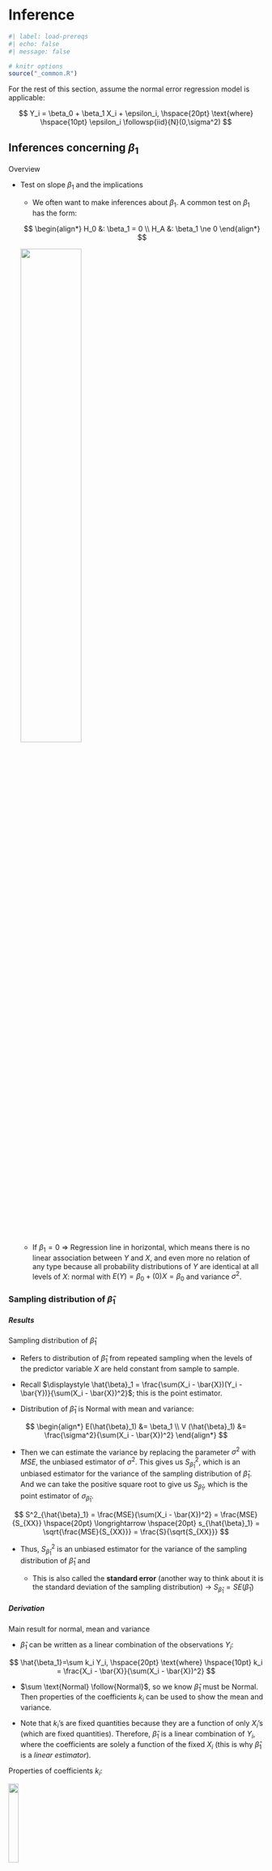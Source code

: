 # Inference {#sec-inference}

```r
#| label: load-prereqs
#| echo: false
#| message: false

# knitr options
source("_common.R")

```


For the rest of this section, assume the normal error regression model is applicable:

$$
Y_i = \beta_0 + \beta_1 X_i + \epsilon_i, \hspace{20pt} \text{where} \hspace{10pt} \epsilon_i \followsp{iid}{N}(0,\sigma^2)
$$

## Inferences concerning $\beta_1$ 

Overview

  - Test on slope $\beta_1$ and the implications
  
    + We often want to make inferences about $\beta_1$. A common test on $\beta_1$ has the form:
  
    $$
    \begin{align*}
      H_0 &: \beta_1 = 0 \\
      H_A &: \beta_1 \ne 0
    \end{align*}
    $$
  
    ![](My files/Images/zero-slope.png){width=50%}
    
    + If $\beta_1 = 0$ $\Longrightarrow$ Regression line in horizontal, which means there is no linear association between $Y$ and $X$, and even more no relation of any type because all probability distributions of $Y$ are identical at all levels of $X$: normal with $E(Y) = \beta_0 + (0) X = \beta_0$ and variance $\sigma^2$.
    
### Sampling distribution of $\hat{\beta}_1$ {-} 

#### {.tabset .unnumbered} 

##### Results {-} 

Sampling distribution of $\hat{\beta}_1$

  - Refers to distribution of $\hat{\beta}_1$ from repeated sampling when the levels of the predictor variable $X$ are held constant from sample to sample.
 
  - Recall $\displaystyle \hat{\beta}_1 = \frac{\sum(X_i - \bar{X})(Y_i - \bar{Y})}{\sum(X_i - \bar{X})^2}$; this is the point estimator.
 
  - Distribution of $\hat{\beta}_1$ is Normal with mean and variance:
 
 $$
 \begin{align*}
   E(\hat{\beta}_1) &= \beta_1 \\
  V (\hat{\beta}_1) &= \frac{\sigma^2}{\sum(X_i - \bar{X})^2}
 \end{align*}
 $$
 
  - Then we can estimate the variance by replacing the parameter $\sigma^2$ with $MSE$, the unbiased estimator of $\sigma^2$. This gives us $S^2_{\hat{\beta}_1}$, which is an unbiased estimator for the variance of the sampling distribution of $\hat{\beta}_1$. And we can take the positive square root to give us $S_{\hat{\beta}_1}$, which is the point estimator of $\sigma_{\hat{\beta}_1}$.

  $$
  S^2_{\hat{\beta}_1} = \frac{MSE}{\sum(X_i - \bar{X})^2} = \frac{MSE}{S_{XX}} \hspace{20pt} \longrightarrow \hspace{20pt} s_{\hat{\beta}_1} = \sqrt{\frac{MSE}{S_{XX}}} = \frac{S}{\sqrt{S_{XX}}}
  $$

  - Thus, $S^2_{\hat{\beta}_1}$ is an unbiased estimator for the variance of the sampling distribution of $\hat{\beta}_1$ and
  
    + This is also called the **standard error** (another way to think about it is the standard deviation of the sampling distribution) &rarr; $S_{\hat{\beta}_1} = SE(\hat{\beta}_1)$

##### Derivation {-}  

Main result for normal, mean and variance
  
  - $\hat{\beta}_1$ can be written as a linear combination of the observations $Y_i$:

  $$
  \hat{\beta_1}=\sum k_i Y_i, \hspace{20pt} \text{where} \hspace{10pt} k_i = \frac{X_i - \bar{X}}{\sum(X_i - \bar{X})^2}
  $$
  
  - $\sum \text{Normal} \follow{Normal}$, so we know $\hat{\beta}_1$ must be Normal. Then properties of the coefficients $k_i$ can be used to show the mean and variance.
    
  - Note that $k_i$'s are fixed quantities because they are a function of only $X_i$'s (which are fixed quantities). Therefore, $\hat{\beta}_1$ is a linear combination of $Y_i$, where the coefficients are solely a function of the fixed $X_i$ (this is why $\hat{\beta}_1$ is a *linear estimator*).
  
Properties of coefficients $k_i$:
  
  ![](My files/Images/ki-properties.png){width=20%}
  
Proof of linear combination:
  
  ![](My files/Images/proof-linear-combination.png){width=50%}
  
Proofs of properties of $k_i$:
  
  ![](My files/Images/proof-ki-properties.png){width=50%}
  
Proof of mean:
  
  ![](My files/Images/proof-mean.png){width=50%}
  
Proof of variance:
  
  ![](My files/Images/proof-variance.png){width=50%}
  
Can also prove that $\hat{\beta}_1$ has minimum variance among all unbiased linear estimators.
  
<!-- page 43 of textbook, not hard to follow -->
  
#### {-} 

### Sampling distribution of $(\hat{\beta}_1 - \beta_1) / S_{\hat{\beta}_1}$ {-} 

#### {.tabset .unnumbered} 

##### Results {-} 

$$
\frac{\hat{\beta}_1 - \beta_1}{S_{\hat{\beta}_1}} = \frac{\hat{\beta}_1 - \beta_1}{\sqrt{MSE / S_{XX}}} \follow{t}_{n - 2}
$$

##### Derivation {-} 

Deriving the distribution of the standardized slope &rarr; $\displaystyle \frac{\hat{\beta}_1 - E(\hat{\beta}_1)}{SE(\hat{\beta}_1)}$

  - Technically when standardizing with an estimated standard deviation it is referred to as *studentized* statistic.

![](My files/Images/placeholder.png){width=50%}

<!-- Can show the coefficients ki for model with intercept as well (written out in regression notes, probably not necessary); and my proofs have a bit more steps for extra clarity -->

#### {-} 

### Confidence interval for $\beta_1$ {-} 

Forming interval

$$
\begin{align*}
  & P(-t_{\alpha/2, n-2} \le \frac{\hat{\beta}_1 - \beta_1}{S_{\hat{\beta}_1}} \le t_{\alpha/2, n-2}) = 1 - \alpha \\
  & \Longleftrightarrow \hspace{20pt} P(\hat{\beta}_1 - t_{\alpha/2, n-2} \cdot S_{\hat{\beta}_1} \le \frac{ - \beta_1}{S_{\hat{\beta}_1}} \le \hat{\beta}_1 + t_{\alpha/2, n-2} \cdot S_{\hat{\beta}_1}) = 1 - \alpha \\
  & \Longleftrightarrow \hspace{20pt}  100(1 - \alpha)\% \text{ CI } = \hat{\beta}_1 \pm t_{\alpha/2, n-2} \cdot S_{\hat{\beta}_1} \hspace{10pt} = \hspace{10pt} \hat{\beta}_1 \pm t_{\alpha/2, n-2} \cdot \sqrt{MSE / S_{XX}}
\end{align*}
$$

Interpretation

  - With < $1 - \alpha$ >\% confidence, we estimate that the average < $Y$ context > increases by between < lower bound > and < upper bound > for each additional unit increase in < $X$ context >.
  
  - Remember the scope of the regression model is restricted to some range of values of the predictor variable &rarr; May not be reasonable to use these slope estimates outside this range as the regression relation may not be linear then.
  
Demo:

#### {.tabset .unnumbered} 

##### R functions {-}  

```r
#| class.source = "fold-hide"

# simulate sample dataset for normal error regression model
# -> E ~ Normal(0, sigma^2)
# -> Y = B0 + B1*X + E
# -> Y | X ~ Normal(B0 + B1*X, sigma^2)

# initialize items
# -> sample size, population parameters and error variance
n <- 50
beta_0 <- 2
beta_1 <- 5
sigma2 <- 10

# generate X values
x <- runif(n = n, min = 5, max = 10)

# generate error terms
epsilon <- rnorm(n = n, mean = 0, sd = sqrt(sigma2))
      
# calculate observations Y | X ~ Normal(B0 + B1*X, sigma^2)
y <- beta_0 + beta_1 * x + epsilon

# plot sample data with regression line
plot(x = x, y = y)
abline(lm(formula = y ~ x ), col = "red")

# display error terms
x_plot <- seq(from = -3 * sqrt(sigma2), to = 3 * sqrt(sigma2), by = 0.01)
hist(epsilon, freq = FALSE, xlab = bquote(epsilon * "~ Normal (" * mu * "," * sigma^2 * ")"), main = "")
lines(x = x_plot,
      y = dnorm(x = x_plot, mean = 0, sd = sqrt(sigma2)))

```

```r

# fit model
mod_normal <- lm(y ~ x)

# display only coefficient summaries of slope
summary(mod_normal)$coefficients[2,] # Estimate is the middle of the interval

# calculate confidence interval for slope
alpha <- 0.05
confint(mod_normal, parm = "x", level = 1 - alpha)

```

##### Manual {-} 

```r

# using R functions to get the needed values (can reference how to calculate these manually above)

# extract / calculate needed items
# -> point estimate = beta1-hat
# -> critical value = t_alpha/2, n-2
# -> SE(beta1-hat) = MSE / S_XX = S / sqrt(S_XX)
pe <- as.numeric(coef(mod_normal)["x"]) # SIDENOTE -> as.numeric() just to remove the named number data type
t_crit <- abs(qt(p = alpha / 2, df = mod_normal$df.residual))
s <- summary(mod_normal)$sigma
s_xx <- sum((x - mean(x))^2)
se_beta1_hat <- s / sqrt(s_xx)

# compare to Std. Error from summary of model coefficients
compare(summary(mod_normal)$coefficients["x","Std. Error"], se_beta1_hat)

# calculate confidence interval for beta1
ci_limits <- c(lower = pe - t_crit * se_beta1_hat, upper = pe + t_crit * se_beta1_hat)

# compare to results from confint(lm())
compare(confint(mod_normal, parm = "x", level = 1 - alpha), ci_limits)

```

#### {-} 

### Tests concerning $\beta_1$ {-} 

Overview

  - The test shown below is called a test of utility of the model.
  
  - If reject &rarr; We conclude that $X$ does contribute information for the prediction of $Y$ when using the straight-line model.
  
  - If fail to reject &rarr; Then we conclude there is no linear relationship between $Y$ and $X$ (horizontal model). But keep in mind:
  
    + Additional data might indicate that $\beta_1$ differs from zero.
    
    + A more complex relationship between $Y$ and $X$ may exist, which would require fitting a model other than the straight-line model.
    
  - All assumptions about the error terms ($\epsilon_i \followsp{iid}{Normal}(0,\sigma^2)$) should be satisfied.

Two-tailed test (most common)

  - Hypotheses
  
  $$
  \begin{align*}
    H_0 &: \beta_1 = 0 \\
    H_A &: \beta_1 \ne 0
  \end{align*}
  $$

  - Test statistic
  
  $$
  TS = t^* = \frac{\hat{\beta}_1 - 0}{S_{\hat{\beta}_1}} = \frac{\hat{\beta}_1}{\sqrt{MSE / S_{XX}}}
  $$
  
  - Rejection region and p-value
  
  $$
  \begin{align*}
    RR &= \{\lvert t^* \rvert > t_{\alpha/2, n - 2}\} \\
    p\text{-value} &= 2 \cdot P(t_{n-2} \ge \lvert t^* \rvert)
  \end{align*}
  $$
  
  - Decision
  
    + Reject $H_0$ and conclude $H_A$ if $\hspace{10pt}$ $TS \in RR \hspace{10pt} \Longleftrightarrow \hspace{10pt} p\text{-value} \le \alpha$ 
    
    + Fail to reject $H_0$ if $\hspace{10pt}$ $TS \notin RR \hspace{10pt} \Longleftrightarrow \hspace{10pt} p\text{-value} > \alpha$
    
    + Can also look at the $100(1 - \alpha)\%$ CI for $\beta_1$ to see if contains 0.

  - Conclusion / Interpretation
  
    + At the $\alpha$ significance level, we < have / do not have > sufficient evidence of a significant linear relationship between < $Y$ context > and < $X$ context >. < if yes... > This is a < positive / negative > linear relationship, indicating that as < $X$ context > increases, < $Y$ context > < increases / decreases >, on average.
    
Other tests

  - One-tailed tests

    + $H_A: \beta_1 < 0 \hspace{10pt} \Longrightarrow \hspace{10pt} RR = \{t^*< t_{\alpha, n - 2}\} \hspace{10pt} \text{and} \hspace{10pt} p\text{-value} =  P(t_{n-2} \le t^*)$
  
    + $H_A: \beta_1 > 0 \hspace{10pt} \Longrightarrow \hspace{10pt} RR = \{t^* > t_{\alpha, n - 2}\} \hspace{10pt} \text{and} \hspace{10pt} p\text{-value} =  P(t_{n-2} \ge t^*)$
    
  - Tests against specified nonzero value of $\beta_{1,0}$
  
    + $TS = t^* = \frac{\hat{\beta}_1 - \beta_{1,0}}{S_{\hat{\beta}_1}}$
    
    + RR, $p$-value and decisions are the same, just based on new $t^*$.

Demo:

#### {.tabset .unnumbered} 

##### R functions {-} 

```r

# using same model from the confidence interval for beta1 demo

# display model summary, focusing on coefficient summaries for slope
# -> looking for t value (if doing traditional method test with RR) and Pr(>|t|) = p-value
summary(mod_normal) # compare p-value to alpha

```

##### Manual {-} 

```r

# calculate test statistic t* = beta1-hat / SE(beta1-hat)
beta1_hat <- as.numeric(coef(mod_normal)[2])
se_beta1_hat <- summary(mod_normal)$coefficients["x","Std. Error"]
t_star <- beta1_hat / se_beta1_hat

# compare to result from summary(lm())
compare(summary(mod_normal)$coefficients["x","t value"], t_star)

# calculate p-value = 2 * P(t_(n-2) >= |t*|)
p_value <- 2 * pt(q = t_star, df = df.residual(mod_normal), lower.tail = FALSE)

# compare to results from summary(lm())
compare(summary(mod_normal)$coefficients["x","Pr(>|t|)"], p_value)

```

##### Simulation {-} 

```r

# simulation to determine how the magnitude of beta1 and sigma affect the resulting significance of the X variable in SLR when simulating data

# initialize simulation settings
# -> first the parameters of interest (that are variable)
# -> create all combos
# -> add in the constant settings
# -> arrange in a good order
# -> add simulation id column
# -> set row names equal to id (helps keep track of results later)
params <- expand.grid(beta_1 = c(1,5,10),
                      ratio = c(1:3,5)) %>% 
  mutate(sigma = beta_1 * ratio) %>% 
  mutate(n = 30,
         beta_0 = 2) %>%
  arrange(beta_1, ratio) %>% 
  bind_cols(data.frame(sim_id = 1:nrow(.)))
rownames(params) <- paste0("sim", params$sim_id)

# define function to run on each unique simulation setting
simulation <- function(vec, vec_names, m = 1000) {
  
  # set names of parameter vector for clearer reference
  names(vec) = vec_names
  
  # initialize results vector
  results = rep(NA, m)
  
  # loop to simulate m models and extract summaries
  for (i in 1:m) {
    
    # generate data
    x = runif(n = vec["n"], min = 5, max = 10)
    y = rnorm(n = vec["n"], mean = vec["beta_0"] + vec["beta_1"] * x, sd = vec["sigma"])
    
    # fit model
    mod = lm(y ~ x)
    
    # get summaries
    # -> just want t-stat
    results[i] = summary(mod)$coefficients["x", "t value"]
    
  }
  
  return(results)
  
}

# run simulation for each parameter settings
# -> have to transpose so that now each column is a parameter settings and convert to dataframe so can pass to map(), which needs a list
results_raw <- params %>% 
  t %>% 
  data.frame %>% 
  map(\(vec) simulation(vec, vec_names = names(params), m = 1000), .progress = T)

# reformat results
# -> combine results into a dataframe
# -> convert to long so have one column for which simulation settings and one for the results
# -> attach the simulation settings to the results
# --> for the plot, want all parameters as factors -> so before joining convert all
results <- results_raw %>% 
  bind_rows %>% 
  pivot_longer(cols = 1:nrow(params),
               names_to = "sim_id",
               values_to = "t") %>% 
  mutate(sim_id = as.factor(str_sub(sim_id, start = 4))) %>% 
  left_join(mutate(params, across(everything(), as_factor)), by = "sim_id") # levels are slightly out of order....

# create a plot facetted by beta value, with density curves for the sampling distributions of the t-stats for each value of the sigma / beta1 ratio
# -> add reference line for significance cutoff

# set more informative labels for the facets
labels_beta <- c("1" = "beta1 = 1",
                 "5" = "beta1 = 5",
                 "10" = "beta1 = 10")
ggplot() + 
  geom_density(aes(x = t,
                   group = ratio,
                   color = ratio,
                   fill = ratio),
               data = results,
               alpha = 0.2) + 
  geom_vline(aes(xintercept = t),
             data = data.frame(t = abs(qt(0.025, df = params[1,"n"]-1))),
             color = "darkgrey") + 
  facet_grid(beta_1 ~ .,
             labeller = as_labeller(labels_beta)) + 
  guides(
    fill = guide_legend(bquote(sigma *  "/" * beta[1] * " ratio")),
    color = "none")

```

#### {-} 

<!-- ### Inferences concerning $\beta_0$ --- infrequent that this is ever done, so skipping -->

## Some considerations when making inferences 

Effects of departures from normality:

  - If the probability distributions of $Y$ are not exactly normal but do not depart seriously $\Longrightarrow$  Sampling distribution of $\hat{\beta_1}$ $\approx$ normal $\Longrightarrow$ Using the $t$ distribution will provide $\approx$ $(100 - \alpha)\%$ CIs and $\alpha$-level tests.
  
  - The estimator $\hat{\beta_1}$ generally has the property of **asymptotic normality** (i.e. it's distribution approaches normality under very general conditions as the sample size increases). So with a sufficiently large sample size, inference procedures are still valid even if distributions of $Y$ have large departures from normality. Can switch from $t$-based procedures to $Z$-based with large $n$.
  
```r
#| eval = FALSE,
#| echo = FALSE

# create plot of t vs z critical values
df <- 5:500
alpha <- 0.025
plot(x = df, qt(1 - alpha, df = df), type  ="l", xlab = "df", ylab = "Critical values")
lines(x = df, y = rep(qnorm(1 - alpha), length(df)), col = "blue")

```
  
  <!-- does R do this implicitly?? ; doubt it, but difference in marginal-->

Interpretation of confidence coefficient and risks of errors

  - Our regression model assumes that the $X_i$ are known constants. So the confidence coefficient and risks of errors are interpreted with respect to taking repeated samples where the $X$ observations are kept at the same levels as in the observed sample.

  - For example, confidence interval for $\beta_1$ with confidence coefficient 95% &rarr; If many independent samples are taken *where the levels of $X$ are the same as in the dataset*, approximately 95% of the constructed confidence intervals would capture the true value of $\beta_1$.

Spacing of the $X$ levels

  - For a given $n$ and $\sigma^2$, the variance of $\hat{\beta_1}$ is affected by the spacing of the $X$ levels in the observed data. As the spread in the $X$ levels increases, $S_{xx}$ increases and therefore $V(\hat{\beta_1})$ decreases.

<!-- Power of tests; skipping-->

## Interval estimation of $E(Y_h)$ 

Overview

  - A common objective is to estimate the mean of one or more probability distributions of $Y$.
  
  - Setup
  
    + Let $X_h$ = level of $X$ that we wish to estimate the mean response for (may be a value which occurred in the sample, or some other value within the scope of the model).
    
    + Mean response when $X = X_h$ is $E(Y_h)$; this is what we are estimating.
    
### Sampling distribution of $\hat{Y_h}$ {-} 

#### {.tabset .unnumbered} 

##### Results {-} 

Sampling distribution of $\hat{Y_h}$

  - Again, this refers to the different of $\hat{Y_h}$ from repeated sampling when the levels of the predictor variable $X$ are held constant from sample to sample.
 
  - Point estimator for $E(Y_h)$ &rarr; $\hat{Y_h} = \hat{\beta}_0 + \hat{\beta}_1 X_h$
 
  - Distribution of $\hat{Y_h}$ is Normal with mean and variance:
 
  $$
  \begin{align*}
    E(\hat{Y_h}) &= E(Y_h) \\
    V(\hat{Y_h}) &= \sigma^2 \bigg[\frac{1}{n} + \frac{(X_h - \bar{X})^2}{\sum(X_i - \bar{X})^2}\bigg]
  \end{align*}
  $$
  
  - Estimate variance (and standard deviation) by substituting $MSE$. This gives us:
  
  $$
  S^2_{\hat{Y_h}} = MSE \bigg[\frac{1}{n} + \frac{(X_h - \bar{X})^2}{\sum(X_i - \bar{X})^2}\bigg] \hspace{20pt} \longrightarrow \hspace{20pt} S_{\hat{Y_h}} = \sqrt{S^2_{\hat{Y_h}}} = S \sqrt{\frac{1}{n} + \frac{(X_h - \bar{X})^2}{S_{XX}}}
  $$
Notes
  
  - The variability of the sampling distribution of $Y_h$ is affected by how far $X_h$ is from $\bar{X}$ (from the numerator of second term in $V(\hat{Y_h})$) $\Longrightarrow$ $V(\hat{Y_h})$ increases the further $X_h$ is from $\bar{X}$.
  
  - Intuitive / visual explanation of this affect
  
    + In the picture below, two regression lines are assumed to go through the same $(\bar{X}, \bar{Y})$ point to isolate the effect of variation in the estimated slope $\hat{\beta}_1$ from sample to sample.
  
    ![](My files/Images/variance-y-hat.png){width=40%}
    
    + We see the difference between estimated responses is much smaller when $X$ is near the mean $\bar{X}$. So the variation in slope from sample to sample has a much more pronounced effect for $X$ levels far from the mean.
    
  - When $X_h = 0$ $\Longrightarrow$ $V(\hat{Y_h})$ reduces to $V(\hat{\beta}_0)$ (likewise for the estimated variances). This is because when $X_h = 0$, $\hat{Y_h} = \hat{\beta}_0 + \hat{\beta}_1 (0) = \hat{\beta}_0$.
  
##### Derivation {-} 

![](My files/Images/placeholder.png){width=50%}

#### {-} 

### Sampling distribution of $(\hat{Y_h} - E(Y_h)) / S_{\hat{Y_h}}$ {-} 

$$
\frac{\hat{Y_h} - E(Y_h)}{S_{\hat{Y_h}}} = \frac{\hat{Y_h} - E(Y_h)}{\sqrt{MSE \bigg[\frac{1}{n} + \frac{(X_h - \bar{X})^2}{\sum(X_i - \bar{X})^2}\bigg]}} \follow{t}_{n - 2}
$$

### Confidence interval for $E(Y_h)$ {-} 

  - Goal &rarr; Estimate the mean value of $Y$ for a given value of $X$.

  - Results &rarr; Using the same general format / derivation of a $t$ interval, we have

$$
100(1 - \alpha)\% \text{ CI } = \hat{Y_h} \pm t_{\alpha/2, n-2} \cdot S_{\hat{Y_h}} \hspace{10pt} = \hspace{10pt} \hat{Y_h} \pm t_{\alpha/2, n-2} \cdot \sqrt{MSE \bigg[\frac{1}{n} + \frac{(X_h - \bar{X})^2}{\sum(X_i - \bar{X})^2}\bigg]}
$$

  - Interpretation &rarr; With < $1 - \alpha$ >\% confidence, we estimate that the true mean value  of < $Y$ context > for all individuals with an < $X$ context > of < $X_h$ > to be between < lower bound > and < upper bound >.

Notes 

  - Interpretations &rarr; Same interpretation rules about repeated sampling for constant $X$ levels (because $X_i$ are known constants in the regression model).
  
  - Confidence interval width is the smallest when $X_h = \bar{X}$ (assuming everything else remains equal).
  
    + Design of experiments &rarr; Thus in an experiment to estimate the mean response at a particular level $X_h$, the precision of the estimate will be best if (everything else remaining equal) the observations on $X$ are spaced so that $\bar{X} = X_h$.
  
  - Tests &rarr; Can use the CI to perform a two-sided test as well.
  
  - Robust &rarr; Confidence limits shown here for $\hat{Y_h}$ are not sensitive to moderate departures from the assumption that the error terms are normally distributed. If there is substantial departures from normality, still not sensitive if large $n$; this robustness comes from robustness of CIs for $\beta_0$ and $\beta_1$.
  
    + Can also think of these CIs as robust because they are only concerned with the center (location) of the distribution of $Y_h$.
  
  - Multiple intervals &rarr; ** CIs apply when a estimating *a single mean response* from the study. Will show later how to adjust when estimating several mean responses. **
  
Demo

#### {.tabset .unnumbered} 

##### R functions {-} 

```r
#| class.source = "fold-hide",

# simulate sample dataset for normal error regression model

# initialize items
# -> sample size, population parameters and error variance
n <- 30
beta_0 <- 2
beta_1 <- 5
sigma <- 10 

# generate X values
x <- runif(n = n, min = 5, max = 15)

# generate response Y | X ~ Normal(B0 + B1*X, sigma^2)
# -> specify the conditional means and then incorporate the random error
# -> rnorm() can take a vector of means and iterates through them
# --> if there n > length(means), then the means get recycled from the start
y <- rnorm(n = n, mean = beta_0 + beta_1 * x, sd = sigma)

```

```r

# fit model
mod <- lm(y ~ x)

# specify new X level (X range is 5 - 15)
# -> newdata frame should have columns with same name as data for the model
x_h <- data.frame(x = 12)

# calculate just the point estimate of estimated E(Y_h)
# -> technically using the predict() function for class lm(), so just calling predict() is masking predict.lm() --> other classes like predict.glm() have slightly different argument options
# -> by default predict() returns the fits (regression line) for all of the obs (X values) used in the model fit, can specify new data points with newdata = < data_frame >
predict(mod, newdata = x_h)

# calculate lower and upper bounds of interval estimate for E(Y_h)
# -> by default does 95% CI and returns the point estimate (fit) as well
predict(mod, newdata = x_h, interval = "confidence", level = 0.95)

# show items related to standard error of estimation se(Y_h-hat)
# -> residual.scale = S = sqrt(MSE)
predict(mod, newdata = x_h, se.fit = TRUE)

# alternate way from ALSM package
# -> this is the package that goes with the textbook; provides some functions that are nowhere else, and some alternatives to common functions
# --> the implementation of this function is essentially what is done in the "manual" section
# --> type = "m" gives CI for mean observation; by default does CL of 95%, but specifies alpha
# -> SIDENOTE -> formatting: original result is a dataframe which displays poorly, so convert to matrix
ALSM::ci.reg(mod, newdata = x_h, type = "m", alpha = 0.05) %>% 
  as.matrix

```

##### Manual {-} 

```r

# calculate point estimate using estimated coefficients
# -> hat(Y_h) = hat(beta_0) + hat(beta_1) X_h
b <- as.numeric(coef(mod))
pe <- b[1] + b[2] * as.numeric(x_h)

# calculate critical value
# -> use lower.tail = FALSE to get the positive version of t_alpha/2
alpha <- 0.05
t_crit <- qt(p = alpha / 2, df = df.residual(mod), lower.tail = FALSE)

# calculate se(Y_h-hat) = MSE (1/n (X_h - X-bar)^2 / S_XX) %>% sqrt OR S * sqrt(1/n + S_XX)
n <- length(x)
x_bar <- mean(x)
s_xx <- sum((x - x_bar)^2)
mse <- (summary(mod)$sigma)^2
mse <- predict(mod, newdata = x_h, se.fit = TRUE)$residual.scale
se_yh_hat <- sqrt(mse * (1 / n + (as.numeric(x_h) - x_bar)^2 / s_xx))
se_yh_hat <- summary(mod)$sigma * sqrt((1 / n + (as.numeric(x_h) - x_bar)^2 / s_xx))

# calculate CI for E(Y_h)
ci_limits <- c(lower = pe - t_crit * se_yh_hat, upper = pe + t_crit * se_yh_hat)

# compare results to predict(lm(), type = "confidence")
# -> Y_h-hat and interval bounds
compare(predict(mod, newdata = x_h, interval = "confidence"), c("point estimate" = pe, ci_limits))

# -> se of estimation
# --> by default predict uses s = sqrt(mse) = residual standard error to get the se.fit (and the df as well = df.residual(mod)) ---> assumes future obs have same error variance as originals used for fitting
# --> can specify a different variance to use for future obs with pred.var if desired
compare(predict(mod, newdata = x_h, se.fit = TRUE)$se.fit, se_yh_hat)

# can return fit, bounds, and standard error info from predict using type = "terms"
predict(mod, newdata = x_h, type = "terms", interval = "conf")

# -> for the fit and bounds, for some reason this actually uses the alternate regression model -> Y_h-hat = bar(y) + beta_1-hat (X_h - bar(x))
# -> results: constant = beta_1-hat (X_h - X-bar) and attr = Y-bar
# -> same process to get upper and lower too, add to Y-bar
(x_star <- predict(mod, newdata = x_h, type = "terms"))
compare(pe, mean(y) + b[2] * (as.numeric(x_h) - mean(x)))

```

##### Properties {-} 

```r

# compare width of confidence intervals at two X levels

# specify new X levels (X range is 5 - 15)
# -> optimal width will be at X = X-bar
x_h_mean <- data.frame(x = mean(x))
x_h2 <- data.frame(x = 8)

# calculate width of intervals
predict(mod, newdata = x_h_mean, interval = "confidence")[2:3] %>% diff
predict(mod, newdata = x_h2, interval = "confidence")[2:3] %>% diff

```

#### {-} 
  
## Prediction of new observation 

Overview

  - Goal &rarr; Predict a new observation $Y$ for a given $X$ value. This new observation is viewed as the result of a new trial, independent of the trials the model is based on.
  
  - Setup
  
    + Again, $X_h$ is the $X$ level for the new trial. Still assuming the underlying regression model is appropriate for the new observation.
    
    + The new observation on $Y$ is $Y_{h(new)}$; this is what we are estimating.
    
Distinction between (1) estimation of the mean response $E(Y_h)$ and (2) prediction of a new response $Y_{h(new)}$

  1. We estimate the *mean* of the distribution of $Y$.
  
  2. We predict an *individual outcome* drawn from the distribution of $Y$. Obviously, most outcomes deviate from the mean response; so this must be taken into account when predicting $Y_{h(new)}$.
  
  - Prediction has extra variability $\Longrightarrow$ Less precision.

### Prediction interval for $Y_{h(new)}$ when parameters are known {-} 

Demonstration of prediction intervals

  - For a simple example, assume the relevant parameters of the regression model are known:
  
  $$
  \beta_0 = 0.10, \, \beta_1 = 0.95, \, \sigma = 0.12 \hspace{10pt} \longrightarrow \hspace{10pt} E(Y) = 0.10 + 0.95 X
  $$
  
  - If we have a new observation with $X_h = 3.425$ &rarr; $E(Y_h) = 0.10 + 0.95 (3.5) = 3.425$ (so we know the center of the normal distribution of $Y_h$). Thus, using the empirical rule we have the following prediction interval:
  
  $$
  99.7\% \text{ CI } = E(Y_h) \pm 3 \sigma \hspace{10pt} = \hspace{10pt} 3.425 \pm 3 (0.12) \hspace{10pt} \Longrightarrow \hspace{10pt} 3.065 \le Y_{h(new)} \le 3.785
  $$
  ![](My files/Images/simple-prediction-interval.png){width=30%}
  
Basic idea of prediction used here
  
  - Choose a range in the distribution of $Y$ where most of the observations will fall and then declare that the next observation will fall in this range.
    
  -  The usefulness of the prediction interval depends on the width of the interval and the needs for precision by the user.

Generalizing for this simple scenario
  
  - When the regression parameters of normal error regression model are known:
    
  $$
  100(1 - \alpha)\% \text{ PI for } Y_{h(new)} = E(Y_h) \pm z_{\alpha / 2} \cdot \sigma
  $$
    
  + Centering the limits around $E(Y_h)$ results in the narrowest interval consistent with the specified probability of a correct prediction.
  
### Prediction interval for $Y_{h(new)}$ when parameters are unknown {-}  

Overview and demo

  - When the regression parameters are unknown, they must be estimated.
  
    + The mean of the distribution of $Y$ is estimated by $\hat{Y_h}$ as usual, and the variance of the distribution of $Y$ is estimated with $MSE$.
    
    + However, we cannot simply use the previous PI with the parameters replaced by the corresponding point estimators. Here's a demo of why:
    
    + The picture below shows two possible probability distributions of $Y$, corresponding to the lower and upper limits of a CI for $E(Y_h)$. In other words, the distribution of $Y$ could be located as far left as the one shown, as far right as the other one shown, or anywhere in between.
    
  ![](My files/Images/possible-prediction-intervals.png){width=40%}

  - Results

    + Since we do not know the mean $E(Y_h)$ and only estimate it by a confidence interval, we cannot be certain of the location of the distribution of $Y$.
  
    + Because of this uncertainty, PIs for $Y_{h(new)}$ clearly must take into account two elements:
  
    1. Variation in possible location of the distribution of $Y$.
  
    2. Variation within the probability distribution of $Y$.
    
Prediction interval for $Y_{h(new)}$

  - Sampling distribution
  
    $$
    \frac{Y_{h(new)} - \hat{Y_h}}{S_{pred}} \follow{t}_{n-2}
    $$
  
    + Note that this studentized statistic uses the point estimator $\hat{Y_h}$ in the numerator rather than the true mean $E(Y_h)$ because the true mean is unknown and cannot be used in making a prediction.
    
    + For $E(Y_h)$ CIs shown earlier, we used $[\hat{Y_h} - E(Y_h)] / S_{\hat{Y_h}}$, which was okay because the only unknown was $E(Y_h)$ and it is what we are estimating. But now there are two layers of uncertainty (variability). So the reference value in the numerator is also an estimate, not the true value.
  
  - Prediction interval
  
    $$
    100(1 - \alpha)\% \text{ PI for } Y_{h(new)} = \hat{Y_h} \pm t_{\alpha/2, n-2} \cdot S_{pred}
    $$
    
    + Interpretation &rarr; With < $1-\alpha$ >\% confidence, we predict that the true value of < $Y$ context > for a single (or the next) < $X$ context > of < $X_h$ > to be between < lower bound > and < upper bound >.
    
Standard deviation of prediction $\sigma^2_{pred}$
  
  - The numerator of the studentized statistic represents how far the new observation will deviate from the estimated mean (based on the original $n$ cases in the study). This difference can be viewed as the prediction error, with $\hat{Y_h}$ serving as the best point estimate of the value of the new observation $Y_{h(new)}$.
  
  - We can easily find the variance of this difference (because of independence of the new $Y_{h(new)}$ and original $n$ cases on which $\hat{Y_h}$ is based).

    $$
    \sigma^2_{pred} = V(Y_{h(new)} - \hat{Y_h}) = V(Y_{h(new)}) + V(\hat{Y_h}) = \sigma^2 + \sigma^2_{\hat{Y_h}}.
    $$

	- This has two components:
	
	  1. Variance of the distribution of $Y$ at $X = X_h$ &rarr; $\sigma^2$
	
	  2. Variance of the sampling distribution of $\hat{Y_h}$ &rarr; $\sigma^2_{\hat{Y_h}}$

  - The unbiased estimator of $\sigma^2_{pred}$ is
  
  $$
  S^2_{pred} = MSE + S^2_{\hat{Y_h}} = MSE + MSE \bigg[\frac{1}{n} + \frac{(X_h - \bar{X})^2}{\sum(X_i - \bar{X})^2}\bigg] = MSE \bigg[1 + \frac{1}{n} + \frac{(X_h - \bar{X})^2}{\sum (X_i - \bar{X})^2}\bigg] \hspace{20pt} \longrightarrow \hspace{20pt} S_{pred} = \sqrt{S^2_{pred}}
  $$
  
Notes about prediction intervals

  - Analogous results / interpretations to estimation
  
    + Interpretation &rarr; Again, the confidence coefficient refers to taking repeated samples based on the same set of $X$ values, and calculating prediction limits for $Y_{h(new)}$ for each sample.
    
    + Precision &rarr; PI width is the smallest when $X_h = \bar{X}$ (assuming everything else remains equal).
    
    + One interval &rarr; PIs apply for a single prediction based on the sample data.
  
  - Not robust &rarr; PIs (unlike CIs for the mean response) are sensitive to departures from normality of the error terms distribution. Can think of this non-robustness a result of having to take into account the center of the distribution of $Y_h$ (just like with CIs) AND also the tails (spread) of the distribution.
  
  - Precision &rarr; Even if PIs are too wide for useful predictions, they can still be informative for control / modelling purposes, specifically the estimated variance of prediction.
  
    + $S^2_{pred} = MSE + S^2_{\hat{Y_h}} \hspace{10pt}$ has two pieces: (1) $MSE$ measures $X$-to-$X$ variation within the probability distribution for $Y$ (different response values for observations with same $X$ level) and (2) $S^2_{\hat{Y_h}}$ measures sample-to-sample variation (mean response of samples with overall same $X$ levels).
    
    + So if $MSE$ is very large compared to $S^2_{\hat{Y_h}}$, e.g. $\frac{MSE}{S^2_{pred}} \ge 0.8 \text{ or } 0.9$, then the majority of the variation is from sample-to-sample. This could reflect other factors that aren't being taken into account by the model. So perhaps a multiple linear regression model should be used, which could result in more useful predictions.<mark> NOT SURE HOW THIS WORKS</mark>
  
Estimation vs Prediction
  
  - Location &rarr; For a particular $X_h$, CIs and PIs have the same point estimate $\hat{Y_h}$, which is the estimate of the mean $E(Y_h)$.
    
  - Precision
  
    + The difference between CIs and PIs then lies in the relative accuracy of the interval.
    
    + CIs are narrower than PIs at the same $X_h$.

    + The only way to obtain more accurate prediction for a new value of $Y$ is to reduce the standard deviation of the regression model. This can be accomplished by using a curvilinear model, adding new independent variables, etc. or by collecting more data (width of both intervals decrease when the sample size increases).

  - Conceptual difference &rarr; CIs resemble PIs, except: A CI represents an inference on a parameter and is an interval that is intended to cover the value of the parameter; and a PI is a statement about the value to be taken by a random variable, the new observation $Y_{h(new)}$.
  
Demo

#### {.tabset .unnumbered} 

##### R functions {-} 

```r

# using the same model as the confidence interval for E(Y_h) demo

# calculate just the point estimate of predicted Y_h(new)
# -> this is the same as the PE for a CI of E(Y_h) 
predict(mod, newdata = x_h)

# calculate lower and upper bounds of prediction interval Y_h(new)
# -> by default does 95% CI and returns the point estimate (fit) as well
predict(mod, newdata = x_h, interval = "prediction")
predict(mod, newdata = x_h, interval = "co")

# show items related to standard error of ESTIMATION se(Y_h-hat)
# -> ALWAYS returns this, even if specify interval = "pred"...
# --> suppose it implicitly adds the extra MSE term (from residual.scale) to get the prediction lwr and upr
predict(mod, newdata = x_h, se.fit = TRUE)

# alternative way using ALSM
# -> type = "n" gives PI for single new observation
ALSM::ci.reg(mod, newdata = x_h, type = "n") %>% 
  as.matrix

```

##### Manual {-} 

```r

# calculate point estimate and critical value
# -> same as for confidence interval
b <- as.numeric(coef(mod))
pe <- b[1] + b[2] * as.numeric(x_h)
alpha <- 0.05
t_crit <- qt(p = alpha / 2, df = df.residual(mod), lower.tail = FALSE)

# calculate standard error in prediction se(pred) = sqrt(MSE + var(Y-h-hat))
# -> save se(estimation = fit), shown earlier, then have to add in the extra MSE term
se_fit <- predict(mod, newdata = x_h, se.fit = TRUE)$se.fit
se_pred <- sqrt(summary(mod)$sigma^2 + se_fit^2)
se_pred <- sqrt(summary(mod)$sigma^2 + se_fit^2)

# OR calculate se(pred) using expanded formula se(pred) = MSE * (1 + 1/n (X_h - X-bar)^2 / S_XX) %>% sqrt OR s * sqrt(...)
n <- length(x)
x_bar <- mean(x)
s_xx <- sum((x - x_bar)^2)
s <- (summary(mod)$sigma)
se_pred <- s * sqrt((1 + 1 / n + (as.numeric(x_h) - x_bar)^2 / s_xx))

# calculate PI for Y_h(new)
pi_limits <- c(lower = pe - t_crit * se_pred, upper = pe + t_crit * se_pred)

# compare results to predict(lm(), type = "prediction)
# -> Y_h-hat and interval bounds
compare(predict(mod, newdata = x_h, interval = "prediction"), c("point estimate" = pe, pi_limits))

```

##### Properties {-} 

```r

# compare width of prediction intervals at two X levels

# specify new X levels (X range is 5 - 15)
# -> optimal width will again be at X = X-bar
x_h_mean <- data.frame(x = mean(x))
x_h2 <- data.frame(x = 8)

# calculate width of intervals
predict(mod, newdata = x_h_mean, interval = "prediction")[2:3] %>% diff
predict(mod, newdata = x_h2, interval = "prediction")[2:3] %>% diff

# compare widths of CI vs PI at the same X level

# calculate width of intervals
predict(mod, newdata = x_h, interval = "conf")[2:3] %>% diff
predict(mod, newdata = x_h, interval = "pred")[2:3] %>% diff

```

```r
#| eval = FALSE,
#| echo = FALSE

# function to calculate mse, var(estimation) and var(prediction) for a given model and X level
# -> inputs: lm() object and df of x values
# -> returns vector of length 3
get_pred_var <- function(mod, x_h) {
  
    mse = summary(mod)$sigma^2
    var_yh_hat = predict(mod, newdata = x_h, se.fit = TRUE)$se.fit^2
    var_pred = mse + var_yh_hat
    
    return(c(mse = mse, "var(estimation)" = var_yh_hat, "var(pred)" = var_pred))
}

# simulation to determine how much leaving out a predictor impacts the ratio of MSE to V(pred)

# setup two population models / datasets
# 1: Y1 = B0 + B1X1 -> responses just based on one predictor
# 2: Y2 = B0 + B1X1 + B2 X2 => responses now based on two predictors

# initialize items
# -> sample size, population parameters and error variance
n <- 30; beta_0 <- 2; beta_1 <- 5; beta_2 <- -5; beta_3 <- 2; sigma <- 10

# generate X values, same scope for each
x_1 <- runif(n = n, min = 5, max = 15)
x_2 <- runif(n = n, min = 5, max = 15)
x_3 <- runif(n = n, min = 0, max = 100)

# generate one set of error terms
# -> this way the ONLY difference between the two datasets is the different conditional means because of the extra predictor
epsilon <- rnorm(n = n, mean = 0, sd = sigma)

# generate responses
# model 1: Y1 | X1 ~ Normal(B0 + B1*X1, sigma^2)
# model 2: Y2 | X1, X2 ~ Normal(B0 + B1*X1 + B2*X2, sigma^2)
y_1 <- beta_0 + beta_1 * x_1 + epsilon
y_2 <- beta_0 + beta_1 * x_1 + beta_2 * x_2 + beta_3 * x_3 + epsilon

# fit models
# model 1: correctly fit on just X1
# model 2: incorrectly fit on just X1
mod_1 <- lm(y_1 ~ x_1)
mod_2 <- lm(y_2 ~ x_1)

# calculate mse, se(Y_h-hat) and se(pred) for both models
# -> iterate over list of both models; set names so output list elements are labelled
(var_info <- list(mod_1, mod_2) %>% 
  set_names(nm = c("mod_1", "mod_2")) %>% 
  map(\(mod) get_pred_var(mod, x_h = data.frame(x_1 = 12))))
  
# display / compare ratio of MSE to V(pred)
# -> RESULTS: results are obviously a function of the original sigma^2 AND the effect (slope) of the extra predictor, but ratio for mis-specified model does seem to be much larger even with small sigma^2 and beta1
var_info %>% 
  map(\(x) as.numeric(x["mse"] / x["var(pred)"]))

```

```r
#| eval = FALSE,
#| echo = FALSE

# fit models
# -> can fit models for multiple independent responses with same call, just specify a matrix of responses
# -> then a linear model is fitted separately by LSE to each column (using the same predictors, RHS)
# format of results
# -> now have mlm object (multivariate linear model)
# -> print just one set for model
# -> items of mods object (coefficients, residuals, fitted.values) are now matrices with columns for each model
mods <- lm(cbind(y_1, y_2) ~ x_1)

# calculate the mse, var(estimation) and var(prediction) for a given model and X level
x_h <- data.frame(x_1 = 12)

# -> model summary then is a list with an element for each model
mse <- summary(mods) %>% map_dbl(\(summ) summ$sigma^2)

# using predict()
predict(mods, newdata = x_h)
predict(mods, newdata = x_h, se.fit = TRUE) # doesn't work

# ??? is it really fitting two completely separate (independent) models, or does the multivariate aspect mean there is some relation?

```

#### {-} 

#### Prediction of mean of $m$ observations for given $X_h$ 

Overview

  - Goal &rarr; Predict the mean of $m$ new observations on $Y$ for a given level of the predictor variable.

  - Setup &rarr; $\bar{Y}_{h(new)}$ represents the mean of the new $Y$ observations to be predicted.

Results

 - $100(1 - \alpha)\%$ Prediction interval for $\bar{Y}_{h(new)}$ (assuming the new observations are independent):

 $$
 \hat{Y_h} \pm t_{(1 - alpha /2, n - 2)} \cdot S_{predmean}
 $$
 
  - Standard deviation in prediction of a mean $S_{predmean}$
  
    $$
    S^2_{predmean} = \frac{MSE}{m} + S^2_{\hat{Y_h}}  = MSE \bigg[\frac{1}{m} + \frac{1}{n} + \frac{(X_h - \bar{X})^2}{S_{XX}}\bigg]  \hspace{20pt} \longrightarrow \hspace{20pt} S_{predmean} = \sqrt{S^2_{predmean}}
    $$

	- This has two components:
	
	  1. Variance of the distribution mean of $m$ observations from the probability distrubtion of $Y$ at $X = X_h$ &rarr; $\sigma^2 / m$
	
	  2. Variance of the sampling distribution of $\hat{Y_h}$ &rarr; $\sigma^2_{\hat{Y_h}}$

Notes
  
  - Interpretation &rarr; With < $1 - \alpha$ >\% confidence, we predict that the true value of < $Y$ context > for < $m$ > < $X$ context > of < $X_h$ > to be between < lower bound > and < upper bound >.

  - Interval still has the same center as when estimating $E(Y_h)$ and predicting a single $Y_{h(new)}$.
   
  - This prediction interval is narrower than when predicting for a single observation (because it involves the prediction of the mean for a group), but still wider than the confidence interval.

  - We can then obtain the prediction interval for the total of the $m$ observations by multiplying each limit by $m$.
  
    + e.g) For $m = 4$, if $5 \le \bar{Y}_{h(new)} \le 15 \hspace{10pt} \Longrightarrow \hspace{10pt} 5(4) = 20 \le \sum Y_{h(new)} \le 15(4)= 60$
    
Demo 

#### {.tabset .unnumbered} 

##### R functions {-} 

```r

# using the same model as the confidence interval for E(Y_h) demo

# calculate the predicted mean for m observations of Y_h(new)
# -> type = "nm" is gives PR for mean of m new observations at X_h
ALSM::ci.reg(mod, newdata = x_h, type = "nm") %>% 
  as.matrix

```

##### Manual {-} 

```r

# set number of observations to predict at X_h
m <- 4

# calculate just the point estimate of predicted Y-bar_h(new) and critical value
# -> PE is the same as previous CI and PI
pe <- as.numeric(predict(mod, newdata = x_h))
alpha <- 0.05
t_crit <- qt(p = alpha / 2, df = df.residual(mod), lower.tail = FALSE)

# calculate standard error in prediction se(pred) = sqrt(MSE / m + var(Y-h-hat))
# -> save se(fit), shown earlier, then have to add in the extra MSE / m term
se_fit <- predict(mod, newdata = x_h, se.fit = TRUE)$se.fit
se_pred <- sqrt(summary(mod)$sigma^2 / m + se_fit^2)

# calculate PI for Y-bar_h(new)
(pi_limits <- c(lower = pe - t_crit * se_pred, upper = pe + t_crit * se_pred))

# compare to (widths) of previous types of intervals
# -> order from most to least precise: CI for E(Y_h), PI for Y-bar_h(new), PI for single Y_h-hat
predict(mod, newdata = x_h, interval = "conf")
predict(mod, newdata = x_h, interval = "pred")

# interval for sum (total) of m predictions at X_h
# -> depends on context if this is meaningful
pi_limits * m

```

#### {-} 

## Confidence band for regression line 

Overview 

  - The goal is to obtain a confidence band for the entire regression line $E(Y) = \beta_0 + \beta_1 X$.
  
  - This band enables us to see the region in which the entire regression line lies and is particularly useful for determining the appropriateness of a fitted regression function.

Results

  - This confidence band formula below the same form as the CI formula for $E(Y_h)$, the mean response at $X_h$ ($\hat{Y_h} \pm t_{\alpha/2, n-2} \cdot S_{\hat{Y_h}}$), except it uses a different multiplier to adjust for multiple comparisons $\Longrightarrow$ Same point estimate and standard error.
  
    + Some alternative procedures for developing confidence bands have been developed.
    
    + The one shown below is the *Working-Hotelling confidence band* (more will be said about this method later).
    
    + The simplicity of this method is that it is a direct extension of the confidence limits for a single mean response $E(Y_h)$ shown earlier.
    
  - The $100(1 - \alpha)\%$ confidence band for the regression line has boundaries at any level $X_h$:

    $$
    \hat{Y_h} \pm W \cdot S_{\hat{Y_h}} = \hat{Y_h} \pm W \cdot \sqrt{MSE \bigg[\frac{1}{n} + \frac{(X_h - \bar{X})^2}{\sum(X_i - \bar{X})^2}\bigg]}
    $$
  
    + (Initial steps of deriving CI) &rarr; We are finding the two values such that $P(\text{lower} \le \beta_0 + \beta_1 X_h \le \text{upper}) = 1- \alpha$; And $\hat{Y_h}$ is the point estimator for $E(Y_h) = \beta_0 + \beta_1 X_h$.
    
    
  - $W$ multiplier

    $$
    W^2 = 2 \cdot F_{(1-\alpha; \, 2, n-2)}
    $$

    + We multiply by two for SLR becuase there are two estimated coefficients.
    
    + The $W$-multiplier is larger than the $t$ multiplier because the confidence band must encompass the entire regression line, whereas the confidence limits for $E(Y_h)$ at $X_h$ apply only at the single level $X_h$.
    
Notes
  
  - Confidence band confidence level
  
    + Interpretation &rarr; Indicates the proportion of time that the estimating procedure will yield a band that covers the entire line, in a long series of samples in which the $X$ observations are kept at the same level as in the actual study.

    + Technical application &rarr; The confidence band applies to the entire regression line over all real-numbered values of $X$ from $-\infty$ to $\infty$.

    + Practical application &rarr; In practice, the confidence band is ignored for that part of the regression line which is not of interest, so the confidence coefficient for this limited segment is somewhat higher than $1-\alpha$. Thus, $1-\alpha$ serves as a lower bound to the confidence coefficient.
	  
  - Things to look for &rarr; Can see if the slope is clearly positive or negative, can look at the levels of the regression line at different levels of $X$ to gauge relative precision, etc.
  
  - Precision
  
    + With the somewhat wider limits for the entire regression line, we are able to draw conclusions about any and all mean responses for the entire regression line and not just about the mean response at a given $X$ level.

    + Although, generally confidence band lines at any value $X_h$ often are not substantially wider than the confidence limits for the mean response at that single $X_h$ level.
    
    + Just like with the CI for $E(Y_h)$, the boundary points of the confidence band for the regression line are wider apart the further $X_h$ is from the mean $\bar{X}$ of the $X$ observations.

  - Formula &rarr; The lower and upper bounds together actually define a hyperbola.

Demo

#### {.tabset .unnumbered} 

##### R functions {-} 

```r

# using the same model as the confidence interval for E(Y_h) demo

# calculate confidence band limits across scope of model
# -> initialize many x_h values covering min to max of original sample
x_h <- data.frame(x = seq(from = min(x), to = max(x), length = 20))

# calculate confidence bands
# -> type = "w" uses the Working-Hotelling method with the W multiplier
conf_band <- ALSM::ci.reg(mod, newdata = x_h, type = "w", alpha = 0.05)

# display results
kable(conf_band[1:5,], format = "html", digits = 3) %>% 
  kable_styling(full_width = FALSE,
                position = "left")

# compare width when estimating a single E(X_h) to the confidence bands
c(x_h[1,], predict(mod, newdata = data.frame(x = x_h[1,]), interval = "conf")) %>% 
  set_names(c("x", "fit", "lwr", "upr"))

# plot fitted line and confidence bands on scatterplot
# -> also add reference line for X-bar showing where the most precision is
conf_band %$% 
  matplot(x = x, y = cbind(Fit, Lower.Band, Upper.Band), type =  "l", lty = c(1,2,2), col = c("red", "blue", "blue"), xlab = expression(X[h]), ylab = expression(hat(Y)[h]), main = bquote(.(100 * (1 - alpha)) * "% Confidence band"))
points(x, y)
abline(v = mean(x), lty = 2, col = "lightgrey")
text(x = mean(x) + 0.5, y = min(y) + 1, labels = expression(bar(X)) , col = "darkgrey")

```

##### Manual {-} 

```r

# calculate W multiplier = 2 F_crit(regression = of coefficients, residual)
# degrees of freedom
# -> numerator -> = df regression (# of coefficients) = 2 for SLR
# -> denominator -> df residual (n - # of coefficients) = n - 2 for SLR
# probability -> F is right-tailed, so need to use 1 - alpha now
# -> no dividing by two or taking absolute value
alpha <- 0.05
(W <- sqrt(2 * qf(1 - alpha, df1 = length(coef(mod)), df2 = df.residual(mod))))

# compare W to t at a specific X_h
abs(qt(alpha / 2, df = df.residual(mod)))

# calculate confidence bands
# -> use seq of x values from before
# -> get the fits and se(estimation) for each new x
# -> calculate lower and upper confidence band limits = Y_h-hat +- W * se(estimation)
fit <- as.numeric(predict(mod, newdata = x_h))
se_fit <- predict(mod, newdata = x_h, se.fit = TRUE)$se.fit
lower <- fit - W * se_fit
upper <- fit + W * se_fit

# combine above info
data_conf_band <- data.frame(x_h = x_h$x, fit, se_fit, lower, upper, width = upper - lower) 

# illustrate process of confidence bands over X range
data_conf_band %>% 
  kable(col.names = c("$X_h$", "fit $= \\hat{Y_h}$", "SE(fit) $= S_{\\hat{Y_h}}$", "LB $= \\hat{Y_h} - W \\cdot S_{\\hat{Y_h}}$", "UB = $\\hat{Y_h} + W \\cdot S_{\\hat{Y_h}}$", "Width"),
        digits = 3) %>% 
  kable_styling(full_width = FALSE,
                position = "left")

# compare results to ci.reg(type = "w)
compare(head(ALSM::ci.reg(mod, newdata = x_h, type = "w", alpha = 0.05)), head(data_conf_band[,c(1,2,4,5)]))

head(data_conf_band)

```

##### Other functions {-} 

```r

# demo to verify what geom_smooth() gives

# results
# -> lm regression lines line up as expected, BUT...
# -> the confidence bands using se = TRUE are actually the lower and upper **pointwise** confidence interval around the mean
# -> ** this means it is plotting ALL of the INDIVIDUAL CIs for E(Y_h), whereas Working-Hotelling confidence bands represent a confidence "interval" for the ENTIRE regression line

# create dataframe of original observations the model was built on
data_original <- data.frame(x, y)

# set t multiplier for making single interval estimates of E(Y_h)
t_crit <- abs(qt(alpha / 2, df = df.residual(mod)))

# create confidence band demo plotting dataset
# -> rename current lower and upper to have an indication of W multiplier
# -> calculate new lower and upper bounds based on t multiplier
# -> remove unneeded columns for plot
# -> reshaoe to long with to long with and columns for type of bound and value
# -> create indicator variable for type of multiplier used in calculating the lower and upper bounds (check what suffix is of bound) and then remove multiplier indication from bound column (just take off suffix)
data_conf_band_plot <- data_conf_band %>% 
  rename(lower_w = lower,
         upper_w = upper) %>% 
  mutate(lower_t = fit - t_crit * se_fit,
         upper_t = fit + t_crit * se_fit) %>% 
  select(-c(width, se_fit)) %>% 
  pivot_longer(cols = starts_with(c("lower", "upper")),
               names_to = "bound",
               values_to = "value") %>% 
  mutate(multiplier = 
           case_when(
             str_sub(bound, start = -1) == "t" ~ "t",
             TRUE ~ "W"),
         bound = str_sub(bound, end = -3))

# create demo plot
# layer:  geom_smooth()
# -> this adds regression line
# -> se + TRUE adds the shaded ribbon representing "confidence bands"
# layer: geom_line() first one
# -> add manually calculated regression line, should line up exactly with above
# layer: geom_line() second and third ones
# -> confidence bands for both multipliers
ggplot() + 
  geom_smooth(aes(x = x,
                  y = y),
              data = data_original,
              method = "lm",
              formula = y ~ x,
              level = 1 - alpha,
              se = TRUE,
              color = "yellow",
              linewidth = 1,
              alpha = 0.5) + 
  geom_line(aes(x = x_h,
                y = fit),
            data = data_conf_band_plot,
            color = "red",
            linewidth = 0.5) + 
  geom_line(aes(x = x_h,
                y = value,
                color = multiplier),
            data = filter(data_conf_band_plot, bound == "lower"),
            linetype = 2) + 
  geom_line(aes(x = x_h,
                y = value,
                color = multiplier),
            data = filter(data_conf_band_plot, bound == "upper"),
            linetype = 2) + 
  scale_color_manual(name = "Multiplier", values = c(t = "purple", W = "blue")) + 
  labs(title = "Demo of confidence bands",
       x = expression(X[h]),
       y = expression(hat(Y)[h]))

```

Where the multipliers are $t_{\alpha / 2, n - p}$ and $W = 2 \cdot F_{1 - \alpha; p, n - p}$.

#### {-} 

## Analysis of variance approach to regression 

  - This approach is very useful for multiple linear regression and other types of linear statistical models.

### Partitioning of total sum of squares {-} 

Overview 

  - In a regression setting, analysis of variance (ANOVA) allows us to capture the  different sources of variability in the model.
  
  - We do this by partitioning the sums of squares and degrees of freedom associated with the the response variable $Y$.

![](My files/Images/ss-breakdown.png){width=100%}

Types of sum of squares

  - Total sum of squares &rarr; Measured in terms of the deviations of the $Y_i$ around their mean $\bar{Y}$.
  
    $$
    SSTO = \sum (Y_i - \bar{Y})^2 = S_{YY}
    $$

    + Measures the total variation of $Y$, which tells us the uncertainty related to $Y$ when the predictor variable $X$ is *not* taken into account.
    
    + If all observations are the same, then $SSTO = 0$. More variation in $Y_i$, the larger $SSTO$ is. 
    
  - Sum of squares error &rarr; Measured in terms of the deviations of the $Y_i$ around the fitted regression line $\hat{Y_i}$ (i.e. the residuals $e_i$).
  
    $$
    SSE = \sum (Y_i - \hat{Y_i})^2
    $$

    + Measures the remaining variation / uncertainty in the $Y_i$'s after we utilize the predictor variable $X$ (i.e. "unexplained" variation).
    
    + If all observations fall on the fitted line, $SSE = 0$. More variation in $Y$ around the fitted line, the larger $SSE$ is.
    
  - Sum of squares regression &rarr; Measured in terms of the deviations of the fitted $\hat{Y_i}$ around their mean $\bar{Y}$.
  
    $$
    SSR = \sum (\hat{Y_i} - \bar{Y})^2
    $$

    + Measures the variation in the $Y_i$'s that is associated with the regression line.
    
    + In other words, it measures the variation in the $Y_i$'s that is accounted for by the relationship between $Y$ and $X$ (i.e. "explained" variation). We are essentially upgrading our original prediction for $Y$ from $\bar{Y}$ to now $\hat{Y}$; so this $\approx$ (conceptually) measures how much better the predictions become.
    
    + So, the larger $SSR$ is in relation to $SSTO$, the greater is the effect of the regression relation in accounting for the total variation in the $Y_i$ observations.

#### {.tabset .unnumbered} 

##### Results {-} 

  - Partitioning individual deviations
  
  ![](My files/Images/partitioning-deviations.png){width=30%}

  - The two components are:

	  1. The deviation of the fitted value $\hat{Y_i}$ around the mean $\bar{Y}$.
	  2. The deviation of the observation $Y_i$ around the fitted regression line.

  - This relationship holds for the sum of the squared deviations as well:

  $$
  \begin{align*}
    \sum (Y_i - \bar{Y})^2 &= \sum (\hat{Y_i} - \bar{Y})^2 + \sum (Y_i - \hat{Y_i})^2\\
    SSTO &= SSR + SSE
  \end{align*}
  $$

##### Derivation {-} 

  - Partitioning total sum of squares
  
![](My files/Images/partition-ss-proof.png){width=50%}

  - The formulas for $SSTO$, $SSE$ and $SSR$ above are best for computations. But an alternate form of $SSR$ is useful for deriving analytical results is shown below:
  
  $$
  \begin{align*}
    SSR &= \sum [\hat{Y_i} - \bar{Y}]^2 \\
        &= \sum [(\hat{\beta}_0 + \hat{\beta}_1 X_i) - \bar{Y}]^2 \\
        &= \sum [(\bar{Y} - \hat{\beta}_1 \bar{X}) + \hat{\beta}_1 X_i - \bar{Y}]^2 \\
        &= \hat{\beta}_1^2 \sum [X_i - \bar{X}]^2
  \end{align*}
  $$
  
#### {-} 

### Breakdown of degrees of freedom {-} 

Degrees of freedom for each sum of square

  - $SSTO$ &rarr; Has $n-1$ degrees of freedom associated with it.

    + One degree of freedom is lost because the deviations $Y_i - \bar{Y}$ are subject to one constraint: they must sum to zero ($\sum (Y_i - \bar{Y}) = 0$).
    
    + Equivalently, one degree of freedom is lost because the sample mean $\bar{Y}$ is used to estimate the population mean.

  - $SSE$ &rarr; Has $n-2$ degrees of freedom associated with it.

    + Two degrees of freedom are lost because the two parameters $\beta_0$ and $\beta_1$ are estimated in obtaining the fitted values $\hat{Y_i}$.

  - $SSR$ &rarr; Has 1 degrees of freedom associated with it.

    + Although there are $n$ deviations $\hat{Y_i} - \bar{Y}$, all fitted values are calculated from the same estimated regression line. So the regression line just has two degrees of freedom (corresponding to the slope and intercept, for SLR $p = 2$)...
	
    + BUT then, one degree of freedom is lost because again we have to estimate the mean in order to calculate $\sum (\hat{Y_i} - \bar{Y})^2$, thus $p - 1$ $\Longleftrightarrow$ the deviations $\hat{Y_i} - \bar{Y}$ are subject to one constraint: they must sum to zero.
  
   - (Note: The constraints on the deviations come from the properties of the fitted LSE line.)

Property of degrees of freedom

  - Dfs are additive
  
  $$
  \begin{align*}
    n - 1 &= 1 + (n-2) \\
    df_{TO} &= df_{R} +df_{E}
  \end{align*}
  $$
  
### Mean squares {-} 

  - General definition &rarr; A sum of squares divided by its associated degrees of freedom is called a mean square ($MS$).
  
  - Two mean squares

    + Mean square regression:

    $$MSR = \frac{SSR}{df_R} = \frac{SSR}{1}$$

    + Mean square error:
    
    $$MSE = \frac{SSR}{df_E} = \frac{SSE}{n-2}$$

  - Note &rarr; Mean squares are not additive $\Longrightarrow$ $MSR + MSE \ne MSTO$

### ANOVA table {-} 

 - The breakdowns of the total sum of squares and associated degrees of freedom are displayed in the form of an analysis of variance table.
 
 - Below shows an extra column for expected mean squares, which will be needed for inference (usual ANOVA tables have everything except this column).

Source of Variation  $df$             $SS$                                    $MS$                    $E(MS)$                                     $F$               $p$-value
-------------------- ---------------- --------------------------------------- ----------------------- ------------------------------------------- ----------------- ---------  
Regression           $df_R = 1$       $SSR = \sum (\hat{Y_i} - \bar{Y})^2$ 1  $MSR = \frac{SSR}{1}$   $\sigma^2 + \beta_1 \sum (X_i - \bar{X})^2$ $\frac{MSR}{MSE}$ $P(F_{(df_R, df_E)} > F)$
Error                $df_E = n - 2$   $SSE = \sum (Y_i - \hat{Y_i})^2$        $MSE = \frac{SSE}{n-2}$ $\sigma^2$
Total                $df_{TO} = n -1$ $SSTO = \sum (Y_i - \bar{Y})^2$      

  - Could convert $SSTO = S_{YY}$ to a mean square as well by dividing by $df_{TO} = n - 1$ &rarr; This gives us $\frac{1}{n - 1}{\sum (Y_i - \bar{Y})^2}$ = Sample variance of $Y_i$ (totally unrelated to the regression line; just the variance of a set of numbers, which is technically a mean square).
   
   + This is different than the regression $S^2 = MSE$ which is an estimate of the error variance which is found by taking the deviations relative to the fitted line (not $bar{Y}$).

Demo

#### {.tabset .unnumbered} 

##### R functions {-} 

```r
#| class.source = "fold-hide",

# initialize items
# -> sample size, population parameters and error variance
n <- 30; beta_0 <- 2; beta_1 <- 3; sigma <- 15 

# generate data
x <- runif(n = n, min = 5, max = 15)
y <- rnorm(n = n, mean = beta_0 + beta_1 * x, sd = sigma)

```

```r

# now introducing another function to fit models and the different results / outputs from each

# fit equivalent models
# -> lm() fits linear models
# --> also one-way anova (ancova) models, but aov() works better with anova analyses
mod_lm <- lm(y ~ x)
mod_aov <- aov(y ~ x)

# the main difference between lm() and aov() is mainly in the form of the output

# calling (printing) the model object
# -> for lm object gives estimated coefficients
mod_lm
# -> for aov object it gives breakdown of SS and df for each variable and sigma estimate
mod_aov

# summary() function
# -> for lm it gives regression-style output, i.e. regression coefficients with standard errors and t-tests
summary(mod_lm)
# -> for aov it gives anova table,which is the same information but represented as sums of squares estimates with F ratios
summary(mod_aov)

# can switch between the two summaries by calling a summary method
# -> get anova table from lm object
summary.aov(mod_lm)
# -> get regression-style output from aov object
summary.lm(mod_aov)

# alternative (more straight-forward) way to get anova table 
# -> use anova() on lm object <==> anova.lm() -> this is one of the two main uses of this function
# -> looking for Df, Sum Sq, and Mean Sq
# --> gives sequential SS (will look into more later)
anova(mod_lm) %>% as.matrix # could do anova(mod_aov), but makes for sense just to do summary() if already have aov object

# save usual lm model as another object to simplify notation
mod <- mod_lm

```

```r
#| eval = FALSE,
#| echo = FALSE

# NOT SURE WHAT IS HAPPENING HERE ?????
# this by default just shows rows for x variables
# -> for SLR, SSR = SS for x shown here
summary.aov(mod_lm)

# -> can also show the intercept row as well, by default just does a row for each X and then residuals (error)
summary.aov(mod_lm, intercept = TRUE)
# not sure where this SS comes from, because it's wayy more than SSTO

# and the intercept SS stays the same if fit model without X
summary.aov(lm(y ~ 1), intercept = TRUE)

# and not sure why (although I think this may come up later?)
# -> SS for x is the same regardless if intercept is in model
summary.aov(lm(y ~ x -1))

# ALSO, how does an intercept-only model have any DF for MS?? 1 - 1 = 0??

```

##### Manual {-} 

```r

# recreating each value in the anova table output

# degrees of freedom 
# -> regression: each individual coefficient gets 1 df, then lose 1; so for SLR df = 2 - 1 = 1
# -> error: df = n - # of predictors (p) as usual
df_e <- mod$df.residual
df_r <- length(coef(mod)) - 1

# sums of squares
# -> SSR = explained error (improved prediction) -> Y-hat - Y-bar
# -> SSE = still unexplained error (residuals) -> Y - Y-hat
ssr <- sum((fitted(mod) - mean(y))^2)
sse <- sum((y - fitted(mod))^2)

# mean squares = respective SS / df
msr <- ssr / df_r
mse <- sse / df_e

# combine (organize) into anova table layout for comparison
# -> fill matrix by column
at <- matrix(data = c(c(df_r, df_e), c(ssr, sse), c(msr, mse)), nrow = 2, byrow = FALSE)
colnames(at) <- c("df", "SS", "MS")
rownames(at) <- c("x", "error")

# compare results to relevant pieces of anova(lm())
compare(anova(mod_lm)[,1:3], at)

```

##### Properties {-} 

```r

# demonstrate additive df and SS

# df total = n - 1 (have to estimate pop mean, so lose 1)
df_to <- length(y) - 1

# SSTO = total deviation (S_YY) -> Y - Y-bar
ssto <- sum((y - mean(y))^2)

# compare pieces from anova to calculated totals
compare(c(sum(anova(mod)[, "Df"]), sum(anova(mod)[, "Sum Sq"])), c(df_to, ssto))

```

#### {-} 

### Expected mean squares {-}  

Goal &rarr; In order to make inferences based on the analysis of variance approach, we need to know the expected value of each of the mean squares.

#### {.tabset .unnumbered} 

##### Results {-} 

  - The expected value of a mean square is the mean of its sampling distribution and tells us what is being estimated by the mean square. 
  - It can be shown that:

    $$
    \begin{align*}
      E(MSE) &= \sigma^2 \\
      E(MSR) &= \sigma^2 + \beta_1^2 \sum (X_i - \bar{X})^2
    \end{align*}
    $$
    
    + Note that the first result goes with earlier statement that $MSE$ is an unbiased estimator of $\sigma^2$.
    
  - Important implications

    1. The mean of the sampling distribution of $MSE$ is $\sigma^2$ *whether or not* $Y$ and $X$ are linearly related (i.e. whether or not $\beta_1 = 0$).

	  2. The mean of the sampling distribution of $MSR$ is also $\sigma^2$ when $\beta_1 = 0$.
	  
	  + Thus, when $\beta_1 = 0$, the sampling distributions of $MSE$ and $MSR$ are located identically and $MSE$ and $MSR$ will tend to be relatively close to each other.
		
	  + But, when $\beta_1 \ne 0$, the mean of the sampling distribution of $MSR$ will be greater than $\sigma^2$ (because $\beta_1^2 \sum (X_i - \bar{X})^2$ then must be positive) and therefore located to the right of that of $MSE$. So, $MSR$ will tend to be larger than $MSE$.
		
	- These results suggest that a comparison of $MSR$ and $MSE$ is useful for testing whether or not $\beta_1 = 0$.

##### Derivation {-} 

![](My files/Images/placeholder.png){width=50%}

#### {-} 

## $F$ test of $\beta_1 = 0$ vs $\beta_1 \ne 0$ 

Overview

  - The analysis of variance approach lets us perform very useful test for regression models (and other linear statistical models).

#### {.tabset .unnumbered} 

##### Results {-} 

Test on slope

  - Hypotheses &rarr; For the SLR, ANOVA gives us a test for:

  $$
  \begin{align*}
    H_0 &: \beta_1 = 0 \\
    H_A &: \beta_1 \ne 0
  \end{align*}
  $$

  - Test statistic &rarr; For ANOVA, the test statistic $F^*$ compares $MSR$ and $MSE$
  
    $$
    TS = F^* = \frac{MSR}{MSE}
    $$
  
      + (see derivation) Under $H_0: \beta_1 = 0$ &rarr; $F^* \follow{F}_{(1, n-2)}$
  
  - Rejection region and p-value
  
    + $F^*$ values near 1 support $H_0$ and large $F^*$ values support $H_A$ (if the model is useful, we expect $MSR$ to be large compared to $MSE$) $\Longrightarrow$ Upper-tailed test.
    
    $$
    \begin{align*}
      RR &= \{F^* > F_{(1 - \alpha;\, 1, n - 2)}\} \\
      p\text{-value} &= P(F_{(1, n-2)} \ge F^*)
    \end{align*}
    $$
    
    + Note &rarr; $F_{(1-\alpha;\,1,n-2)}$ is the $100 (1-\alpha)$ percentile of the appropriate $F$ distribution (different notation meaning than $t_{\alpha / 2}$ because not a symmetric distribution now).
    
  - Decision &rarr; Same rules as usual, now just with $F$-distribution
  
    + Reject $H_0$ and conclude $H_A$ if $\hspace{10pt}$ $TS \in RR \hspace{10pt} \Longleftrightarrow \hspace{10pt} p\text{-value} \le \alpha$; \hspace{20pt} Fail to reject $H_0$ if previous not true.

  - Conclusion / Interpretation
  
    + At the $\alpha$ significance level, we < have / do not have > sufficient evidence of a significant linear relationship between < $Y$ context > and < $X$ context >.
    
Equivalence of $F$ test and $t$ test

  - The $F$-test is algebraically equivalent to the *two-tailed* $t$ test &rarr; $F^* = (t^*)^2$
  
    + Same relationship for the critical values when defining the rejection region / p-value &rarr; $F_{(1-\alpha; \, 1, n-2)} = t_{\alpha/2, n-2}^2$.
    
  - Will get same conclusion either way, but the $t$ test is more flexible because it can be used for one-sided alternatives involving $\beta_1$, while the $F$ test cannot.
  
##### Derivation {-} 

Sampling distribution of $F^*$

  - Goal &rarr; In order to be able to construct a statistical decision rule and examine its properties, we need to know the sampling distribution of $F^*$.
  
  - Derivation &rarr; Start by considering the sampling distribution of $F^*$ under $H_0: \beta_1 = 0$. We will use the following theorem:
  
    + **Cochran's theorem** &rarr; Let $\vecn{Y}{n}$ represent a random sample from the same normal distribution with mean $\mu$ and variance $\sigma^2$. Suppose $SSTO = \sum (Y_i - \bar{Y})^2$ is partitioned into $k$ sums of squares $SS_r$, each with degrees of freedom $df_r$. If $\displaystyle \sum_{r=1}^k df_{r} = n - 1$, then each of the $\frac{SS_r}{\sigma^2}$ terms are independent $\chi^2$ random variables with $df_r$ degrees of freedom.
    
  ![](My files/Images/placeholder.png){width=50%}

  - Under $H_A: \beta_1 \ne 0$
  
    + $F^* \follow{Non-central F}_{(1, n - 2)}$ with non-centrality parameter $\lambda$. 
    + Still $SSR \ind SSE$ and $SSE / \sigma^2 \sim \chi^2_{n-2}$. But the condition that both $SSR / \sigma^2$ and $SSE / \sigma^2$ are $\chi^2$ random variables requires $\beta_1 = 0$.
    
Equivalence of $F$ test and $t$ test

![](My files/Images/placeholder.png){width=50%}
    
#### {-} 

Demo

#### {.tabset .unnumbered} 

##### R functions {-} 

```r

# continuing previous anova table demo

# show anova table
# -> looking for F value` and Pr(>F)
anova(mod) %>% as.matrix

# equivalence of F test and two sided t-test
compare(anova(mod)["x","F value"], summary(mod)$coefficients["x","t value"]^2)

```

##### Manual{-} 

```r

# continuing to recreate each value in the anova table output

# calculate F and p-value
# -> TS F* = MSR / MSE
# -> p-value = P(F(df reg, df error) > F*)
F_star <- msr / mse
p_value <- pf(q = F_star, df1 = df_r, df2 = df_e, lower.tail = FALSE)

# compare results to relevant pieces of anova(lm())
compare(anova(mod_lm)[1,4:5], c(F_star, p_value))

```

#### {-} 

## General linear test approach 

Overview 

  - The ANOVA $F$ test above is an example of a **General Linear Test (GLT)** (also called a **global** or an **omnibus** test) for a statistical model, which is an approach that can be used for highly complex tests of linear statistical models, as well as for simple tests.
  
    + For SLR, the global test (the significance of a model test), the ANVOA $F$ test, and the $t$ test for the linear impact are all equivalent.
  
  - It has three basic steps, which are described in more detail below:
  
    1. Fit the full model and obtain the error sum of squares $SSE(F)$.
    
    2. Fit the reduced model under Ho and obtain the error sum of squares $SSE(R)$.
    
    3. Use test statistic / p-value to make decision.
  
Full model

  - Start with the model considered to be appropriate for the data (or the model with all available predictors); this is called the **full / unrestricted model**.
  
    + For SLR, the full model is just the normal error regression model:
  
    $$
    Y_i = \beta_0 + \beta_1 X_i + \epsilon_i, \hspace{20pt} \text{Full model}
    $$
  
  - We need to fit the full model and get the error sum of squares, denoted $SSE(F)$ (deviations of $Y_i$ and its estimated expected value $\hat{Y_i}$, which is the fitted regression line). For the full model, we have:
  
    $$
    SSE(F) = \sum (Y_i - \hat{Y_i})^2 = \sum [Y_i - (\hat{\beta}_0  + \hat{\beta}_1 X_i)]^2 = SSE
    $$
    
    + *With a SLR full model*, the error sum of squares is the usual $SSE$.
  
Reduced model 

  - Next we consider $H_0$. For SLR, we have:
  
    $$
    \begin{align*}
      H_0 &: \beta_1 = 0 \hspace{20pt} \text{Reduced model is appropriate} \\
      H_A &: \beta_1 \ne 0 \hspace{20pt} \text{Full model is appropriate}
    \end{align*}
    $$
    
    + The model under $H_0$ is called the **reduced / restricted model**. When $\beta_1 = 0$, the full model reduces to:
    
    $$
    Y_i = \beta_0 + 0 \cdot X_i + \epsilon_i = \beta_0 + \epsilon_i \hspace{20pt} \text{Reduced model}
    $$
  
  - Then we fit the reduced model and again get the error sum of squares, now denoted $SSE(R)$.
  
    + *For this particular (a SLR) reduced model*, it can easily be shown that the LSE and MLE estimator of $\beta_0$ is $\bar{Y}$. Thus the estimated expected value of each observation is $\hat{\beta}_0 = \bar{Y}$ and we can get the error sum of squares with:
    
    $$
    SSE(R) = \sum (Y_i - \hat{Y_i})^2 = \sum (Y_i - \hat{\beta}_0)^2 = \sum (Y_i - \bar{Y})^2 = SSTO
    $$
  
    + Thus, *for any intercept-only reducted model* $\Longrightarrow$ $SSE(R) = SSTO$.

Test statistic and decision

  - Logic &rarr; Now we compare the two sum of squares from the full and reduced model using the fact that the reduced $SSE$ is always greater than or equal to the full $SSE$.
  
    + $SSE(R) \ge SSE(F)$ &rarr; More parameters in the model ALWAYS leads to a better fit (i.e. *less unexplained* variability =  *more explained* variability) $\Longrightarrow$ Smaller are the deviations around the fitted regression function.
    
  - Comparison scenarios

    1. $SSE(F)$ are close $SSE(R)$
      
      + Using the full model does not account for much more unexplained variability than does the reduced model $\Longrightarrow$ Added parameters in the full model *do not* really help to reduce the unexplained variation $\Longrightarrow$ Reduced model is adequate  and $H_0$ holds.
      
    2. $SSE(R) << SSE(F)$ 
    
      + The additional parameters in the full model *do* help to substantially reduce the unexplained variability in $Y_i$, which means $H_A$ holds.
      
  - Test statistic is a function of the difference in two $SSE$s, relative to the full $SSE$:
  
    $$
    TS = F^* = \frac{SSE(R) - SSE(F)}{df_R - df_F} \Big/ \frac{SSE(F)}{df_F} = \frac{SSE(R) - SSE(F)}{df_R - df_F}  \Big/ MSE(F)
    $$
  
    + Under $H_0: \beta_1 = 0 \hspace{10pt} \text{Reduced model}$ &rarr; $F^* \follow{F}_{(df_R - df_F, df_F)}$
    
  - Rejection region and p-value
  
    + Again, we reject for large values of $F^*$ (large difference $SSE(R) - SSE(F)$ supports $H_A$).
    
    $$
    \begin{align*}
      RR &= \{F^* > F_{(1 - \alpha;\, df_R - df_F, \, df_F)}\} \\
      p\text{-value} &= P(F_{(df_R - df_F, \, df_F} \ge F^*)
    \end{align*}
    $$
    
  - For SLR (testing whether or not $\beta_1 = 0$), we have:
  
    $$
    \begin{align*}
      SSE(R) &= SSTO \hspace{20pt} SSE(F) = SSE \\
      f_R &= n - 1 \hspace{45pt} df_F = n - 2
    \end{align*}
    $$
    
    + So the test statistic becomes
    
    $$
    F^* = \frac{SSTO - SSE}{(n - 1) - (n - 2)} \Big/ \frac{SSE}{n - 2} = \frac{SSR}{1} \Big/ \frac{SSE}{n - 2} = \frac{MSR}{MSE}
    $$
    
    + This is equivalent to the ANOVA $F$ test shown earlier.
    
#### {.tabset .unnumbered} 

##### R functions {-} 

```r

# using the same data as anova table demos

# fit full model
# -> for SLR, full model is E(Y) = B0 + B1 X
mod_full <- lm(y ~ x)

# fit reduced model
# -> for SLR, full model is E(Y) = B0
# -> to fit an intercept-only model, specify 1 on the RHS
mod_reduced <- lm(y ~ 1)

# perform general linear test of reduced vs full model
# -> testing H0: beta_1 = 0 (reduced model) vs HA: beta_1 != 0 (full model)
# function call
# -> anova() on multiple lm objects <==> anova.lmlist() -> this is the second main uses of this function
# -> typically will supply models smallest to largest (this makes for a natural interpretation of the results); but it works regardless
# -> models MUST BE nested AND fit on the same dataset in order for results to make statistical sense
# results
# -> sequentially gives the change in dfs and SS from mod 1 to mod 2 (then from mod 2 to mod 3, and so on...)
# -> so it is df_1 - df_2 and SS_1 - SS_2 ==> if nested from smallest to largest model, results will all be positive and interpreted as "additional reductions"
# -> by default, performs F test comparing models in the order specified (again sequentially)
anova(mod_reduced, mod_full, test = "F") %>% as.matrix

# demo with more than two models
mod_squared <- lm(y ~ x + I(x^2))
anova(mod_reduced, mod_full, mod_squared) %>% as.matrix

# demo showing how the sequential comparison works
# -> above compared mod 1 to mod 2 and then mod 2 to mod 3
# -> now comparing mod 1 directly to mod 3
anova(mod_reduced, mod_squared) %>% as.matrix

```

##### Manual {-} 

```r

# general linear test of reduced vs full model

# using the same data as anova table demos

# for full model ->  get the corresponding SSE and df 
# -> for SLR, full model is E(Y) = B0 + B1 X
sse_f <- resid(mod_full)^2 %>% sum
df_f <- df.residual(mod_full)

# for reduced model -> get the corresponding SSE and df
sse_r <- resid(mod_reduced)^2 %>% sum
df_r <- df.residual(mod_reduced)

# calculate F stat and p-value
# -> using the shortcut for second term: F* = [(SSE(R) - SSE(F)) / (df_R - df_F)] / MSE(F)
mse_f <- summary(mod_full)$sigma^2
F_star <- ((sse_r - sse_f) / (df_r - df_f)) / mse_f
p_value <- pf(q = F_star, df1 = df_r - df_f, df2 = df_f, lower.tail = FALSE)

# combine (organize) into anova table layout for comparison
at <- matrix(data = c(c(df_r, df_f), c(sse_r, sse_f), c(NA, df_r - df_f), c(NA, sse_r - sse_f), c(NA, F_star), c(NA, p_value)), nrow = 2, byrow = FALSE)
colnames(at) <- c("df_E Original", "SSE Original", "Change df", "Change SSE", "F*", "p-value")
rownames(at) <- c("Mod 1 - Reduced", "Mod 2 - Full")

# compare to results from anova(reduced mod, full model)
compare(anova(mod_reduced, mod_full), at)

# for SLR ==> equivalent to F test on beta 1
compare(anova(mod_reduced, mod_full)[2, "F"], anova(mod_full)["x", "F value"])

```

#### {-} 

## Descriptive measures of linear association between $X$ and $Y$ 

Overview

  - There is no *one single measure* to completely describe the usefulness of a regression model for a particular application.
  
  - If the goal is estimation of parameters and means and predicting new observations, usefulness of estimates or predictions depends upon the width of the interval and the user's needs for precision. This can vary from one application to another.
  
  - Rather than making inferences, goals could be to describe the degree of linear association between $Y$ and $X$. Again the usefulness of which measure and its value depend on the application.

### Coefficient of determination {-} 

Overview

   - A very common measure because of its simplicity is the coefficient of determination $R^2$, which is a measure of the effect of $X$ in reducing the uncertainty in predicting $Y$. This reduction in sum of squares ($SSTO - SSE = SSR$) gets expressed as a proportion:

  $$
  R^2 = \frac{SSR}{SSTO} = 1-\frac{SSE}{SSTO}, \hspace{20pt} \text{range:} \hspace{10pt} 0 \le R^2 \le 1
  $$
Interpretation
  
  - < $R^2 *100$ >\% of the variation in < $Y$ context > can be explained by the *linear* relationship between < $Y$ context > and < $X$ context >.
    
    + So, the larger $R^2$ is, the more the total variation of $Y$ is reduced by introducing the predictor variable $X$ $\Longleftrightarrow$ greater degree of linear association between $Y$ and $X$.
    
  - Practically, this indicates the quality of the fit by measuring the proportion of variability explained by the fitted model.

  - Limiting values
  
    + When the fitted regression line is horizontal ($\hat{\beta}_1 = 0$ and $\hat{Y_i} = \bar{Y}$) $\Longrightarrow$ $SSE = SSTO$ and $R^2 = 0$.
  
    + When there is a perfect fit (all of the points lie on the fitted regression line) $\Longrightarrow$ $SSE = 0$ and $R^2 = 1$.
    
    + In practice, unlikely to be exactly equal to either of these. Also note that context of data (scientific field of the application) has a big impact on general values of $R^2$ and consequently what is interpreted as "strong".
    
    + If $R^2$ is small, we can consider adding other independent variables that can explain a significant portion of the remaining unexplained variability in the model.

Limitations of $R^2$

  - Usefulness in prediction &rarr; A high coefficient of determination does not necessarily indicate that useful (precise) predictions can be made.
	
	  + This is because $R^2$ measures only a relative reduction from $SSTO$ and provides no information about absolute precision for estimating a mean response or predicting a new observation.
	
  - Quality of fit &rarr; A high coefficient of determination does not necessarily indicate that the estimated regression line is a good fit and similarly an $R^2$ near zero does not necessarily indicate that $Y$ and $X$ are not related.
	
	  - This is because $R^2$ measures the degree of *linear* association between $Y$ and $X$, whereas the actual regression relation may be curvilinear. So make sure to look at the scatterplot.
	  
	  ![](My files/Images/r2-limitations.png){width=50%}
	
Inflating $R^2$
  
  - $X$ level spacing &rarr; The value taken by $R^2$ in a given sample tends to be affected by the spacing of the $X$ observations: Wider spacing in $X_i$ $\Longrightarrow$ $R^2$. Here's why:
	  
	  + Wider spacing (larger spread) in $X_i$ in the sample when $\hat{\beta}_1 \ne 0$ $\Longrightarrow$ larger spread of the observed $Y_i$ around $\bar{Y}$ $\Longrightarrow$ Larger $SSTO$.
	  
	  + And since $SSE$ is unaffected ($V(Y_i) = \sigma^2$ for all $X_i$), $SSR$ has to increase. Then we can see from either representation $R_2 = SSR/ SSTO = 1 - SSE / SSTO$, that $R^2$ will increase.
	
	- Overfitting &rarr; $R^2$ can be artificially inflated by including additional model terms (adding extra predictors).
	  
	  + This is because $SSR$ always increases with more predictors, even if they are completely unrelated to the response variable.
	  
	  + Later $R^2_{adj}$ will be discussed which corrects for the inclusion of extra predictors.

Demo 

#### {.tabset .unnumbered} 

##### R functions {-} 

```r
#| class.source = "fold-hide",

# initialize items
# -> sample size, population parameters and error variance
n <- 30; beta_0 <- 2; beta_1 <- 5; sigma <- 10

# generate data
x <- runif(n = n, min = 5, max = 15)
y <- rnorm(n = n, mean = beta_0 + beta_1 * x, sd = sigma)


```

```r

# fit model
mod <- lm(y ~ x)

# display summary
# -> looking for Multiple R-squared
summary(mod)

```

```r
#| class.source = "fold-hide"

# plot x and y with regression line
# -> add annotation for R^2 value
plot(x = x, y = y)
abline(mod, col = "red")
text(x = 14, y = 30, labels = bquote(R^2 * " = " * .(round(summary(mod)$r.squared,3))), col = "red")

```

##### Manual 

```r

# get anova table for model
at <- anova(mod)
as.matrix(at)

# calculate R^2 from sums of squares from anova table
# R^2 = SSR / SSTO = SSR / (SSR + SSE) = 1 - SSE / SSTO
ssr <- at["x", "Sum Sq"]
sse <- at["Residuals", "Sum Sq"]
r_squared <- ssr / (ssr + sse)
r_squared <- 1 - sse / (ssr + sse)

# compare results from summary(lm())
compare(summary(mod)$r.squared, r_squared)

```

##### Properties {-} 

```r

# demo to show how more spacing of X levels increases R^2 value

# initialize items
# -> sample size, population parameters and error variance
n <- 30; beta_0 <- 2; beta_1 <- 3; sigma <- 5 

# generate two datasets
# -> generate common error terms, so the only difference is the spacing of the X levels
# -> generate two X vectors, one with larger spread of X values
# -> calculate Y
# -> add indicator for spread and then combine into one dataframe
epsilon <- rnorm(n = n, mean = 0, sd = sigma)
data_samples <- list(runif(n = n, min = 8, max = 12),
                     runif(n = n, min = 2, max = 16)) %>% 
  map(\(x) data.frame(x = x,
                      y = beta_0 + beta_1 * x + epsilon)) %>% 
  map2(c("smaller", "larger"), \(df, spread) mutate(df, spread = spread)) %>% 
  bind_rows

# confirm same error terms
# -> calculate epsilon as Y - E(Y) and then add observation number column to sort by
data_samples %>% 
  mutate(epsilon = y - (beta_0 + beta_1 * x)) %>% 
  mutate(observation = 1:n, .by = spread) %>% 
  arrange(observation) %>% 
  head(n = 6) %>% 
  display_nice

# calculate R^2 for each spread dataset
data_samples %>% 
  split(.$spread) %>% 
  map_dbl(\(df) summary(lm(y ~ x, data = df))$r.squared) %>% 
  round(3)

# create plot of both sets of points and regression line
# -> add reference line for Y-bar for each dataset (to show how SSTO is calculated)
ggplot(aes(x = x,
           y = y,
           color = spread),
       data = data_samples) + 
  geom_point() + 
  geom_smooth(method = "lm",
              formula = y ~ x,
              se = FALSE,
              fullrange = TRUE) + 
  geom_hline(aes(yintercept = y_bar,
                 color = spread),
             data = summarize(data_samples, y_bar = mean(y), .by = spread),
             linetype = "dashed")

```

#### {-} 

### Coefficient of correlation {-} 

  - A measure of linear association between $Y$ and $X$ when both $Y$ and $X$ are *random* is the coefficient of correlation. This is the signed square root of $R^2$:

    $$
    r = \pm \sqrt{R^2}
    $$

    + A plus or minus sign is attached to this measure according to whether the slope of the fitted regression line is positive or negative. Thus, $-1 \le r \le 1$.
    
    + ONLY is SLR can the coefficient of determination $R^2$ be computed as the square of the correlation coefficient $r^2$.
    
    ```r
    
    # continuing previous example
    
    # calculate correlation
    r <- cor(x, y)
    
    # compare to squared-correlation to R^2
    compare(summary(mod)$r.squared, r^2)
    
    ```

  - Note &rarr; Regression models do not contain a parameter to be estimated by $R^2$ or $r$. These are simply *descriptive measures* of the *degree of linear association* between $Y$ and $X$ in the sample observations that *may, or may not, be useful* in any instance.
  
  <!-- come back and add math 321 stuff about correlation? like the formula?? -->
  
## Considerations in applying regression analysis 

Reminders when implementing regression models

  1. Frequently, regression analysis is used to make inferences for the future (e.g. a school board wants to predict future enrollments by using a regression model containing several demographic variables as predictor variables). In these situations, the validity of the regression application depends on whether basic conditions in the future will be similar to those at the time the regression analysis is based on.

  2. In predicting new observations on $Y$, the predictor variable $X$ itself often has to be predicted. Therefore, predictions are dependent upon the correctness of the population projection (i.e. they are conditional predictions).

  3. Be careful of extrapolation. We cannot be sure that the regression function that fits the past data is appropriate over a wider range of the predictor variable.

  4. A statistical test that concludes $\beta_1 \ne 0$ does not establish a cause-and-effect relation between the predictor and response variables. With nonexperimental data, both the $X$ and $Y$ variables may be simultaneously influenced by other variables not in the regression model. On the other hand, the existence of a regression relation in controlled experiments is often good evidence of a cause-and-effect relation.

  5. We frequently wish to estimate several mean responses or predict several new observations for different levels of the predictor variable; this causes some special problems to arise. The confidence coefficients for the limits for estimating a mean response and for the prediction limits for a new observation only for a *single level* of $X$ for a given sample.

  6. When observations on the predictor variable $X$ are subject to measurement errors, the resulting parameter estimates are generally no longer unbiased.
  
  <!-- skipping 2.1 normal correlation models, definitely want to come back to this -->